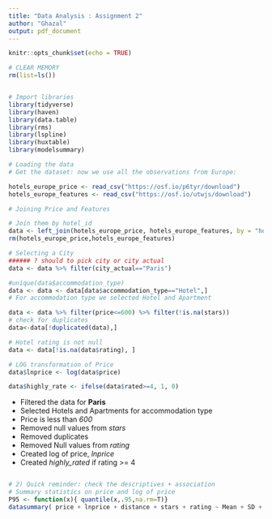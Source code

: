 ```yaml
---
title: "Data Analysis : Assignment 2"
author: "Ghazal"
output: pdf_document
---
```


```r
knitr::opts_chunk$set(echo = TRUE)
```

```r
# CLEAR MEMORY
rm(list=ls())


# Import libraries
library(tidyverse)
library(haven)
library(data.table)
library(rms)
library(lspline)
library(huxtable)
library(modelsummary)
```

```r
# Loading the data
# Get the dataset: now we use all the observations from Europe:

hotels_europe_price <- read_csv("https://osf.io/p6tyr/download")
hotels_europe_features <- read_csv("https://osf.io/utwjs/download")
```

```r
# Joining Price and Features

# Join them by hotel_id
data <- left_join(hotels_europe_price, hotels_europe_features, by = "hotel_id")
rm(hotels_europe_price,hotels_europe_features)
```


```r
# Selecting a City
###### ? should to pick city or city actual
data <- data %>% filter(city_actual=="Paris")

#unique(data$accommodation_type)
data <- data <- data[data$accommodation_type=="Hotel",]
# For accommodation type we selected Hotel and Apartment 

data <- data %>% filter(price<=600) %>% filter(!is.na(stars))
# check for duplicates
data<-data[!duplicated(data),]

# Hotel rating is not null
data <- data[!is.na(data$rating), ]

# LOG transformation of Price
data$lnprice <- log(data$price)

data$highly_rate <- ifelse(data$rated>=4, 1, 0)
```

- Filtered the data for **Paris**
- Selected Hotels and Apartments for accommodation type
- Price is less than _*600*_
- Removed null values from _stars_
- Removed duplicates
- Removed Null values from _rating_
- Created log of price, _lnprice_
- Created _highly_rated_ if rating >= 4

```r

```


```r
# 2) Quick reminder: check the descriptives + association
# Summary statistics on price and log of price
P95 <- function(x){ quantile(x,.95,na.rm=T)}
datasummary( price + lnprice + distance + stars + rating ~ Mean + SD + Min + Max + Median + P95 + N , data = data )


```


